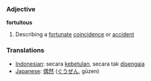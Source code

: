=== Adjective ===

'''fortuitous'''

# Describing a [[fortunate]] [[coincidence]] or [[accident]]

=== Translations ===
*[[Indonesian]]: secara [[betul|kebetulan]], secara tak [[sengaja|disengaja]]
*[[Japanese]]: [[偶然]] ([[ぐうぜん]], gūzen)